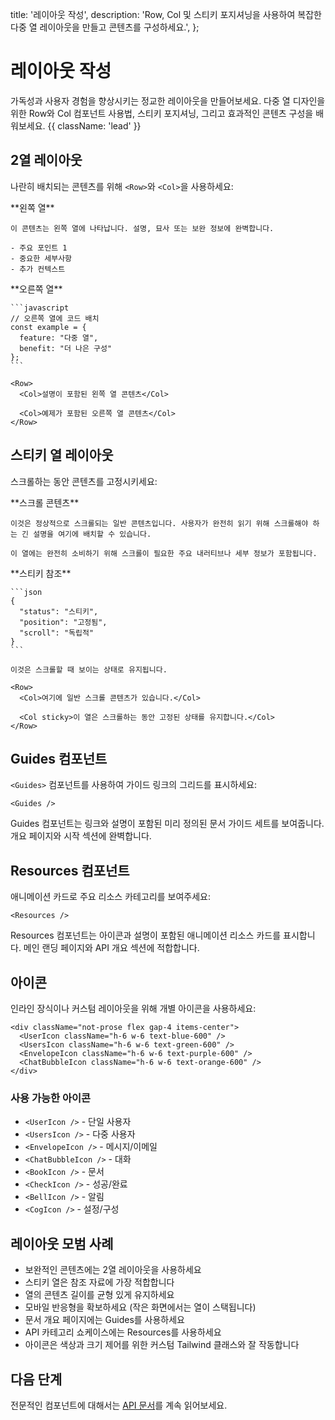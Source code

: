   title: '레이아웃 작성',
  description:
    'Row, Col 및 스티키 포지셔닝을 사용하여 복잡한 다중 열 레이아웃을 만들고 콘텐츠를 구성하세요.',
};

# 레이아웃 작성

가독성과 사용자 경험을 향상시키는 정교한 레이아웃을 만들어보세요. 다중 열 디자인을 위한 Row와 Col 컴포넌트 사용법, 스티키 포지셔닝, 그리고 효과적인 콘텐츠 구성을 배워보세요. {{ className: 'lead' }}

## 2열 레이아웃

나란히 배치되는 콘텐츠를 위해 `<Row>`와 `<Col>`을 사용하세요:

<Row>
  <Col>
    **왼쪽 열**
    
    이 콘텐츠는 왼쪽 열에 나타납니다. 설명, 묘사 또는 보완 정보에 완벽합니다.
    
    - 주요 포인트 1
    - 중요한 세부사항
    - 추가 컨텍스트
  </Col>
  
  <Col>
    **오른쪽 열**
    
    ```javascript
    // 오른쪽 열에 코드 배치
    const example = {
      feature: "다중 열",
      benefit: "더 나은 구성"
    };
    ```
  </Col>
</Row>

```mdx
<Row>
  <Col>설명이 포함된 왼쪽 열 콘텐츠</Col>

  <Col>예제가 포함된 오른쪽 열 콘텐츠</Col>
</Row>
```

## 스티키 열 레이아웃

스크롤하는 동안 콘텐츠를 고정시키세요:

<Row>
  <Col>
    **스크롤 콘텐츠**
    
    이것은 정상적으로 스크롤되는 일반 콘텐츠입니다. 사용자가 완전히 읽기 위해 스크롤해야 하는 긴 설명을 여기에 배치할 수 있습니다.
    
    이 열에는 완전히 소비하기 위해 스크롤이 필요한 주요 내러티브나 세부 정보가 포함됩니다.
  </Col>
  
  <Col sticky>
    **스티키 참조**
    
    ```json
    {
      "status": "스티키",
      "position": "고정됨",
      "scroll": "독립적"
    }
    ```
    
    이것은 스크롤할 때 보이는 상태로 유지됩니다.
  </Col>
</Row>

```mdx
<Row>
  <Col>여기에 일반 스크롤 콘텐츠가 있습니다.</Col>

  <Col sticky>이 열은 스크롤하는 동안 고정된 상태를 유지합니다.</Col>
</Row>
```

## Guides 컴포넌트

`<Guides>` 컴포넌트를 사용하여 가이드 링크의 그리드를 표시하세요:

<Guides />

```mdx
<Guides />
```

Guides 컴포넌트는 링크와 설명이 포함된 미리 정의된 문서 가이드 세트를 보여줍니다. 개요 페이지와 시작 섹션에 완벽합니다.

## Resources 컴포넌트

애니메이션 카드로 주요 리소스 카테고리를 보여주세요:

<Resources />

```mdx
<Resources />
```

Resources 컴포넌트는 아이콘과 설명이 포함된 애니메이션 리소스 카드를 표시합니다. 메인 랜딩 페이지와 API 개요 섹션에 적합합니다.

## 아이콘

인라인 장식이나 커스텀 레이아웃을 위해 개별 아이콘을 사용하세요:

<div className="not-prose flex gap-4 items-center">
  <UserIcon className="h-6 w-6 text-blue-600" />
  <UsersIcon className="h-6 w-6 text-green-600" />
  <EnvelopeIcon className="h-6 w-6 text-purple-600" />
  <ChatBubbleIcon className="h-6 w-6 text-orange-600" />
  <BookIcon className="h-6 w-6 text-red-600" />
  <CheckIcon className="h-6 w-6 text-emerald-600" />
  <BellIcon className="h-6 w-6 text-yellow-600" />
  <CogIcon className="h-6 w-6 text-gray-600" />
</div>

```mdx
<div className="not-prose flex gap-4 items-center">
  <UserIcon className="h-6 w-6 text-blue-600" />
  <UsersIcon className="h-6 w-6 text-green-600" />
  <EnvelopeIcon className="h-6 w-6 text-purple-600" />
  <ChatBubbleIcon className="h-6 w-6 text-orange-600" />
</div>
```

### 사용 가능한 아이콘

- `<UserIcon />` - 단일 사용자
- `<UsersIcon />` - 다중 사용자
- `<EnvelopeIcon />` - 메시지/이메일
- `<ChatBubbleIcon />` - 대화
- `<BookIcon />` - 문서
- `<CheckIcon />` - 성공/완료
- `<BellIcon />` - 알림
- `<CogIcon />` - 설정/구성

## 레이아웃 모범 사례

- 보완적인 콘텐츠에는 2열 레이아웃을 사용하세요
- 스티키 열은 참조 자료에 가장 적합합니다
- 열의 콘텐츠 길이를 균형 있게 유지하세요
- 모바일 반응형을 확보하세요 (작은 화면에서는 열이 스택됩니다)
- 문서 개요 페이지에는 Guides를 사용하세요
- API 카테고리 쇼케이스에는 Resources를 사용하세요
- 아이콘은 색상과 크기 제어를 위한 커스텀 Tailwind 클래스와 잘 작동합니다

## 다음 단계

전문적인 컴포넌트에 대해서는 [API 문서](/writing-api)를 계속 읽어보세요.
